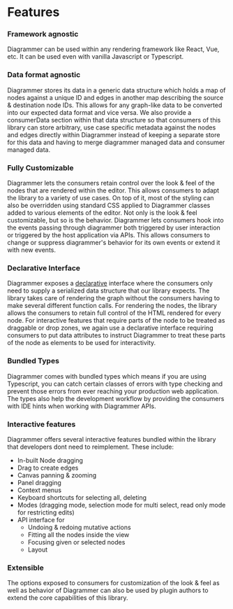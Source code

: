 
<Meta title="Docs/Features" />

# Features

### Framework agnostic

Diagrammer can be used within any rendering framework like React, Vue, etc.
It can be used even with vanilla Javascript or Typescript.

### Data format agnostic

Diagrammer stores its data in a generic data structure which holds a map of nodes against a unique ID
and edges in another map describing the source & destination node IDs. This allows for any graph-like data
to be converted into our expected data format and vice versa. We also provide a consumerData section
within that data structure so that consumers of this library can store arbitrary, use case specific metadata
against the nodes and edges directly within Diagrammer instead of keeping a separate store for this data
and having to merge diagrammer managed data and consumer managed data.

### Fully Customizable

Diagrammer lets the consumers retain control over the look & feel of the nodes that are rendered within the editor.
This allows consumers to adapt the library to a variety of use cases. On top of it, most of the styling can also be overridden
using standard CSS applied to Diagrammer classes added to various elements of the editor. Not only is the look & feel customizable,
but so is the behavior. Diagrammer lets consumers hook into the events passing through diagrammer both triggered by user interaction
or triggered by the host application via APIs. This allows consumers to change or suppress diagrammer's behavior for its own events or extend it
with new events.

### Declarative Interface

Diagrammer exposes a [declarative](https://en.wikipedia.org/wiki/Declarative_programming) interface where
the consumers only need to supply a serialized data structure that our library expects. The library takes care
of rendering the graph without the consumers having to make several different function calls. For rendering the
nodes, the library allows the consumers to retain full control of the HTML rendered for every node. For interactive
features that require parts of the node to be treated as draggable or drop zones, we again use a declarative interface
requiring consumers to put data attributes to instruct Diagrammer to treat these parts of the node as elements to be used
for interactivity.

### Bundled Types

Diagrammer comes with bundled types which means if you are using Typescript, you can catch certain classes of errors with type checking
and prevent those errors from ever reaching your production web application. The types also help the development workflow by
providing the consumers with IDE hints when working with Diagrammer APIs.

### Interactive features

Diagrammer offers several interactive features bundled within the library that developers dont need to reimplement. These include:

- In-built Node dragging
- Drag to create edges
- Canvas panning & zooming
- Panel dragging
- Context menus
- Keyboard shortcuts for selecting all, deleting
- Modes (dragging mode, selection mode for multi select, read only mode for restricting edits)
- API interface for
  - Undoing & redoing mutative actions
  - Fitting all the nodes inside the view
  - Focusing given or selected nodes
  - Layout

### Extensible

The options exposed to consumers for customization of the look & feel as well as behavior of Diagrammer can also be used by plugin
authors to extend the core capabilities of this library.
